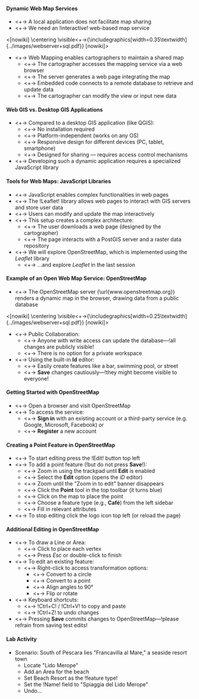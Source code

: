 ====Dynamic Web Map Services====
*<+-> A local application does not facilitate map sharing
*<+-> We need an !interactive! web-based map service

<[nowiki]
\centering
\visible<+->{\includegraphics[width=0.35\textwidth]{../images/webserver+sql.pdf}}
[nowiki]>

*<+-> Web Mapping enables cartographers to maintain a shared map
**<+-> The cartographer accesses the mapping service via a web browser
**<+-> The server generates a web page integrating the map
**<+-> Embedded code connects to a remote database to retrieve and update data
**<+-> The cartographer can modify the view or input new data

====Web GIS vs. Desktop GIS Applications====
*<+-> Compared to a desktop GIS application (like QGIS):
**<+-> No installation required
**<+-> Platform-independent (works on any OS)
**<+-> Responsive design for different devices (PC, tablet, smartphone)
**<+-> Designed for sharing — requires access control mechanisms
*<+-> Developing such a dynamic application requires a specialized JavaScript library

====Tools for Web Maps: JavaScript Libraries====
*<+-> JavaScript enables complex functionalities in web pages
*<+-> The !Leaflet! library allows web pages to interact with GIS servers and store user data
*<+-> Users can modify and update the map interactively
*<+-> This setup creates a complex architecture:
**<+-> The user downloads a web page (designed by the cartographer)
**<+-> The page interacts with a PostGIS server and a raster data repository
*<+-> We will explore OpenStreetMap, which is implemented using the ''Leaflet'' library
**<+-> ...and explore ''Leaflet'' in the last session

====Example of an Open Web Map Service: OpenStreetMap====
*<+-> The OpenStreetMap server (\url{www.openstreetmap.org}) renders a dynamic map in the browser, drawing data from a public database

<[nowiki]
\centering
\visible<+->{\includegraphics[width=0.25\textwidth]{../images/webserver+sql.pdf}}
[nowiki]>

*<+-> Public Collaboration:
**<+-> Anyone with write access can update the database—!all changes are publicly visible!
**<+-> There is no option for a private workspace
*<+-> Using the built-in '''Id''' editor:
**<+-> Easily create features like a bar, swimming pool, or street
**<+-> '''Save''' changes cautiously—!they might become visible to everyone!

====Getting Started with OpenStreetMap====
*<+-> Open a browser and visit OpenStreetMap
*<+-> To access the service:
**<+-> '''Sign in''' with an existing account or a third-party service (e.g. Google, Microsoft, Facebook) or
**<+-> '''Register''' a new account

====Creating a Point Feature in OpenStreetMap====
*<+-> To start editing press the !Edit! button top left
*<+-> To add a point feature (!but do not press '''Save'''!):
**<+-> Zoom in using the trackpad until '''Edit''' is enabled
**<+-> Select the '''Edit''' option (opens the ''iD'' editor)
**<+-> Zoom until the "Zoom in to edit" banner disappears
**<+-> Click the '''Point''' tool in the top toolbar (it turns blue)
**<+-> Click on the map to place the point
**<+-> Choose a feature type (e.g., '''Café''') from the left sidebar
**<+-> Fill in relevant attributes
*<+-> To stop editing click the logo icon top left (or reload the page)

====Additional Editing in OpenStreetMap====
*<+-> To draw a Line or Area:
**<+-> Click to place each vertex
**<+-> Press ''Esc'' or double-click to finish
*<+-> To edit an existing feature:
**<+-> Right-click to access transformation options:
***<+-> Convert to a circle
***<+-> Convert to a point
***<+-> Align angles to 90°
***<+-> Flip or rotate
*<+-> Keyboard shortcuts:
**<+-> !Ctrl+C! / !Ctrl+V! to copy and paste
**<+-> !Ctrl+Z! to undo changes
*<+-> Pressing '''Save''' commits changes to OpenStreetMap—!please refrain from saving test edits!

====Lab Activity====
*Scenario: South of Pescara lies "Francavilla al Mare," a seaside resort town
** Locate "Lido Merope"
** Add an Area for the beach
** Set Beach Resort as the !feature type!
** Set the !Name! field to "Spiaggia del Lido Merope"
** Undo...
